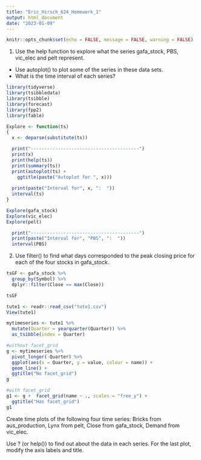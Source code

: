 ```yaml
---
title: "Eric_Hirsch_624_Homework_1"
output: html_document
date: "2023-01-09"
---
```


```r
knitr::opts_chunk$set(echo = FALSE, message = FALSE, warning = FALSE)
```

1. Use the help function to explore what the series gafa_stock, PBS, vic_elec and pelt represent.
* Use autoplot() to plot some of the series in these data sets.
* What is the time interval of each series?

```r

library(tidyverse)
library(tsibbledata)
library(tsibble)
library(forecast)
library(fpp2)
library(fable)

Explore <- function(ts)
{
  x <- deparse(substitute(ts))

  print("----------------------------------------")
  print(x)
  print(help(ts))
  print(summary(ts))
  print(autoplot(ts) +
    ggtitle(paste("Autoplot for ", x)))
  
  print(paste("Interval for", x, ":  "))
  interval(ts)
}

Explore(gafa_stock)
Explore(vic_elec)
Explore(pelt)

  print("----------------------------------------")
  print(paste("Interval for", "PBS", ":  "))
  interval(PBS)

```

2. Use filter() to find what days corresponded to the peak closing price for each of the four stocks in gafa_stock.

```r

tsGF <- gafa_stock %>%
  group_by(Symbol) %>%
  dplyr::filter(Close == max(Close))

tsGF


```

```r

tute1 <- readr::read_csv("tute1.csv")
View(tute1)

mytimeseries <- tute1 %>%
  mutate(Quarter = yearquarter(Quarter)) %>%
  as_tsibble(index = Quarter)

#without facet_grid
g <- mytimeseries %>%
  pivot_longer(-Quarter) %>%
  ggplot(aes(x = Quarter, y = value, colour = name)) +
  geom_line() +
  ggtitle("No facet_grid")
g

#with facet_grid
g1 <- g +  facet_grid(name ~ ., scales = "free_y") +
  ggtitle("Has facet_grid")
g1

```

Create time plots of the following four time series: Bricks from aus_production, Lynx from pelt, Close from gafa_stock, Demand from vic_elec.

Use ? (or help()) to find out about the data in each series.
For the last plot, modify the axis labels and title.

```r



```

